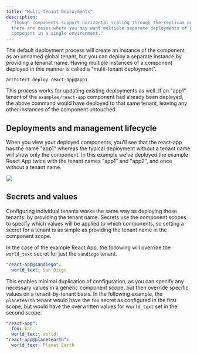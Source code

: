 ```yaml
---
title: "Multi-tenant Deployments"
description:
  "Though components support horizontal scaling through the replicas property,
  there are cases where you may want multiple separate deployments of a
  component in a single environment."
---
```


The default deployment process will create an instance of the component as an
unnamed global tenant, but you can deploy a separate instance by providing a
tenanat name. Having multiple instances of a component deployed in this manner
is called a "multi-tenant deployment".

```
architect deploy react-app@app1
```

This process works for updating existing deployments as well. If an "app1"
tenant of the `examples/react-app` component had already been deployed, the
above command would have deployed to that same tenant, leaving any other
instances of the component untouched.

## Deployments and management lifecycle

When you view your deployed components, you'll see that the react-app has the
name "app1" whereas the typical deployment without a tenant name will show only
the component. In this example we've deployed the example React App twice with
the tenant names "app1" and "app2", and once without a tenant name.

![](/images/multi-tenant-components.webp)

## Secrets and values

Configuring individual tenants works the same way as deploying those tenants: by
providing the tenant name. Secrets use the component scopes to specify which
values will be applied to which components, so setting a secret for a tenant is
as simple as providing the tenant name in the component scope.

In the case of the example React App, the following will override the
`world_text` secret for just the `sandiego` tenant.

```yaml
"react-app@sandiego":
  world_text: San Diego
```

This enables minimal duplication of configuration, as you can specify any
necessary values in a generic component scope, but then override specific values
on a tenant-by-tenant basis. In the following example, the `planetearth` tenant
would have the `foo` secret as configured in the first scope, but would have the
overwritten values for w`orld_text` set in the second scope.

```yaml
"react-app":
  foo: bar
  world_text: world!
"react-app@planetearth":
  world_text: Planet Earth
```
